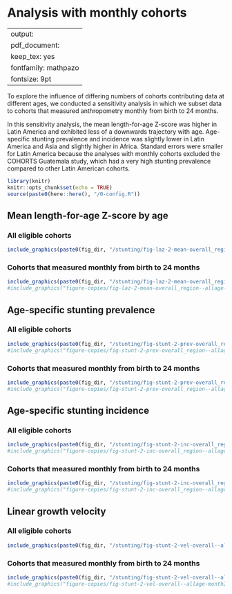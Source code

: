# Analysis with monthly cohorts {#monthly}

---
output:
  pdf_document:
    keep_tex: yes
fontfamily: mathpazo
fontsize: 9pt
---

\raggedright

To explore the influence of differing numbers of cohorts contributing data at different ages, we conducted a sensitivity analysis in which we subset data to cohorts that measured anthropometry monthly from birth to 24 months.

In this sensitivity analysis, the mean length-for-age Z-score was higher in Latin America and exhibited less of a downwards trajectory with age. Age-specific stunting prevalence and incidence was slightly lower in Latin America and Asia and slightly higher in Africa. Standard errors were smaller for Latin America because the analyses with monthly cohorts excluded the COHORTS Guatemala study, which had a very high stunting prevalence compared to other Latin American cohorts. 

```r
library(knitr)
knitr::opts_chunk$set(echo = TRUE)
source(paste0(here::here(), "/0-config.R"))
```

<!-- ##################################################################################### -->
## Mean length-for-age Z-score by age

### All eligible cohorts
```r
include_graphics(paste0(fig_dir, "/stunting/fig-laz-2-mean-overall_region--allage-primary.png"))
```

### Cohorts that measured monthly from birth to 24 months

```r
include_graphics(paste0(fig_dir, "/stunting/fig-laz-2-mean-overall_region--allage-month24.png"))
#include_graphics("figure-copies/fig-laz-2-mean-overall_region--allage-month24.png")
```

<!-- ##################################################################################### -->
## Age-specific stunting prevalence

### All eligible cohorts

```r
include_graphics(paste0(fig_dir, "/stunting/fig-stunt-2-prev-overall_region--allage-primary.png"))
#include_graphics("figure-copies/fig-stunt-2-prev-overall_region--allage-primary.png")
```

### Cohorts that measured monthly from birth to 24 months

```r
include_graphics(paste0(fig_dir, "/stunting/fig-stunt-2-prev-overall_region--allage-month24.png"))
#include_graphics("figure-copies/fig-stunt-2-prev-overall_region--allage-month24.png")
```

<!-- ##################################################################################### -->
## Age-specific stunting incidence

### All eligible cohorts

```r
include_graphics(paste0(fig_dir, "/stunting/fig-stunt-2-inc-overall_region--allage-primary.png"))
#include_graphics("figure-copies/fig-stunt-2-inc-overall_region--allage-primary.png")
```

### Cohorts that measured monthly from birth to 24 months

```r
include_graphics(paste0(fig_dir, "/stunting/fig-stunt-2-inc-overall_region--allage-month24.png"))
#include_graphics("figure-copies/fig-stunt-2-inc-overall_region--allage-month24.png")
```

<!-- ##################################################################################### -->
## Linear growth velocity

### All eligible cohorts

```r
include_graphics(paste0(fig_dir, "/stunting/fig-stunt-2-vel-overall--allage-primary.png")) 
```

### Cohorts that measured monthly from birth to 24 months

```r
include_graphics(paste0(fig_dir, "/stunting/fig-stunt-2-vel-overall--allage-month24.png"))
#include_graphics("figure-copies/fig-stunt-2-vel-overall--allage-month24.png")
```

